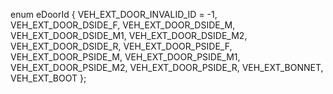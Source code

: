 enum eDoorId
{
	VEH_EXT_DOOR_INVALID_ID = -1,
	VEH_EXT_DOOR_DSIDE_F,
	VEH_EXT_DOOR_DSIDE_M,
	VEH_EXT_DOOR_DSIDE_M1,
	VEH_EXT_DOOR_DSIDE_M2,
	VEH_EXT_DOOR_DSIDE_R,
	VEH_EXT_DOOR_PSIDE_F,
	VEH_EXT_DOOR_PSIDE_M,
	VEH_EXT_DOOR_PSIDE_M1,
	VEH_EXT_DOOR_PSIDE_M2,
	VEH_EXT_DOOR_PSIDE_R,
	VEH_EXT_BONNET,
	VEH_EXT_BOOT
};